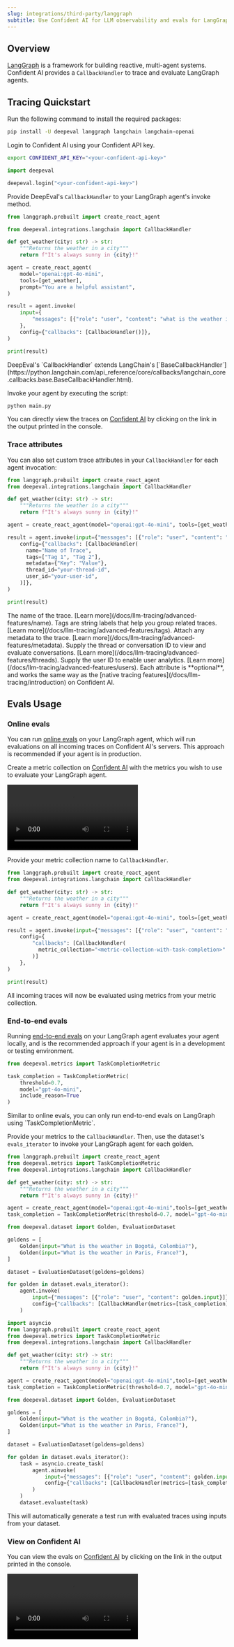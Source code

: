 ```yaml
---
slug: integrations/third-party/langgraph
subtitle: Use Confident AI for LLM observability and evals for LangGraph
---
```


## Overview

[LangGraph](https://www.langchain.com/langgraph) is a framework for building reactive, multi-agent systems. Confident AI provides a `CallbackHandler` to trace and evaluate LangGraph agents.

## Tracing Quickstart

<Steps>

<Step title="Install Dependencies">

Run the following command to install the required packages:

```bash
pip install -U deepeval langgraph langchain langchain-openai
```

</Step>

<Step title="Setup Confident AI Key">

Login to Confident AI using your Confident API key.

<CodeBlocks>

<CodeBlock language="bash">

```bash
export CONFIDENT_API_KEY="<your-confident-api-key>"
```

</CodeBlock>

<CodeBlock language="python">

```python
import deepeval

deepeval.login("<your-confident-api-key>")

```

</CodeBlock>

</CodeBlocks>

</Step>

<Step title="Configure LangGraph">

Provide DeepEval's `CallbackHandler` to your LangGraph agent's invoke method.

```python main.py {3,19} maxLines=25
from langgraph.prebuilt import create_react_agent

from deepeval.integrations.langchain import CallbackHandler

def get_weather(city: str) -> str:
    """Returns the weather in a city"""
    return f"It's always sunny in {city}!"

agent = create_react_agent(
    model="openai:gpt-4o-mini",
    tools=[get_weather],
    prompt="You are a helpful assistant",
)

result = agent.invoke(
    input={
        "messages": [{"role": "user", "content": "what is the weather in sf"}]
    },
    config={"callbacks": [CallbackHandler()]},
)

print(result)
```

<Note>
  DeepEval's `CallbackHandler` extends LangChain's [`BaseCallbackHandler`](https://python.langchain.com/api_reference/core/callbacks/langchain_core.callbacks.base.BaseCallbackHandler.html).
</Note>
</Step>

<Step title="Run LangGraph">

Invoke your agent by executing the script:

```bash
python main.py
```

You can directly view the traces on [Confident AI](https://app.confident.ai) by clicking on the link in the output printed in the console.

</Step>

</Steps>

### Trace attributes

You can also set custom trace attributes in your `CallbackHandler` for each agent invocation:

```python main.py focus={11-17} maxLines=20
from langgraph.prebuilt import create_react_agent
from deepeval.integrations.langchain import CallbackHandler

def get_weather(city: str) -> str:
    """Returns the weather in a city"""
    return f"It's always sunny in {city}!"

agent = create_react_agent(model="openai:gpt-4o-mini", tools=[get_weather], prompt="You are a helpful assistant")

result = agent.invoke(input={"messages": [{"role": "user", "content": "what is the weather in sf"}]},
    config={"callbacks": [CallbackHandler(
      name="Name of Trace",
      tags=["Tag 1", "Tag 2"],
      metadata={"Key": "Value"},
      thread_id="your-thread-id",
      user_id="your-user-id",
    )]},
)

print(result)
```

<Accordion title='View Trace Attributes'>
<ParamField path="name" type="str" required={false}>
  The name of the trace. [Learn more](/docs/llm-tracing/advanced-features/name).
</ParamField>

<ParamField path="tags" type="List[str]" required={false}>
  Tags are string labels that help you group related traces. [Learn
  more](/docs/llm-tracing/advanced-features/tags).
</ParamField>

<ParamField path="metadata" type="Dict" required={false}>
  Attach any metadata to the trace. [Learn
  more](/docs/llm-tracing/advanced-features/metadata).
</ParamField>

<ParamField path="thread_id" type="str" required={false}>
  Supply the thread or conversation ID to view and evaluate conversations.
  [Learn more](/docs/llm-tracing/advanced-features/threads).
</ParamField>

<ParamField path="user_id" type="str" required={false}>
  Supply the user ID to enable user analytics. [Learn
  more](/docs/llm-tracing/advanced-features/users).
</ParamField>

<Info>
  Each attribute is **optional**, and works the same way as the [native tracing
  features](/docs/llm-tracing/introduction) on Confident AI.
</Info>
</Accordion>

## Evals Usage

### Online evals

You can run [online evals](/docs/llm-tracing/evaluations) on your LangGraph agent, which will run evaluations on all incoming traces on Confident AI's servers. This approach is recommended if your agent is in production.

<Steps>

<Step title="Create metric collection">

Create a metric collection on [Confident AI](https://app.confident.ai) with the metrics you wish to use to evaluate your LangGraph agent.

<Frame caption="Create metric collection">
  <video
    src="https://confident-docs.s3.us-east-1.amazonaws.com/integrations%3Athird-party-integrations%3Acreate-metric-collection-4k.mp4"
    autoPlay
    controls
  />
</Frame>

<Warning>
  Your metric collection should only contain the **task completion metric**,
  which is the only supported metric for LangGraph.
</Warning>

</Step>

<Step title="Run evals">

Provide your metric collection name to `CallbackHandler`.

```python main.py focus={12-14} maxLines=18
from langgraph.prebuilt import create_react_agent
from deepeval.integrations.langchain import CallbackHandler

def get_weather(city: str) -> str:
    """Returns the weather in a city"""
    return f"It's always sunny in {city}!"

agent = create_react_agent(model="openai:gpt-4o-mini", tools=[get_weather], prompt="You are a helpful assistant")

result = agent.invoke(input={"messages": [{"role": "user", "content": "what is the weather in sf"}]},
    config={
        "callbacks": [CallbackHandler(
          metric_collection="<metric-collection-with-task-completion>"
        )]
    },
)

print(result)
```

<Success>
  All incoming traces will now be evaluated using metrics from your metric
  collection.
</Success>

</Step>
</Steps>

### End-to-end evals

Running [end-to-end evals](/docs/llm-evaluation/single-turn/end-to-end) on your LangGraph agent evaluates your agent locally, and is the recommended approach if your agent is in a development or testing environment.

<Steps>

<Step title="Create metric">

```python
from deepeval.metrics import TaskCompletionMetric

task_completion = TaskCompletionMetric(
    threshold=0.7,
    model="gpt-4o-mini",
    include_reason=True
)
```

</Step>

<Warning>
  Similar to online evals, you can only run end-to-end evals on LangGraph using
  `TaskCompletionMetric`.
</Warning>

<Step title="Run evals">

Provide your metrics to the `CallbackHandler`. Then, use the dataset's `evals_iterator` to invoke your LangGraph agent for each golden.

<Tabs>
<Tab title="Synchronous">

```python main.py focus={12-25} maxLines=25
from langgraph.prebuilt import create_react_agent
from deepeval.metrics import TaskCompletionMetric
from deepeval.integrations.langchain import CallbackHandler

def get_weather(city: str) -> str:
    """Returns the weather in a city"""
    return f"It's always sunny in {city}!"

agent = create_react_agent(model="openai:gpt-4o-mini",tools=[get_weather],prompt="You are a helpful assistant",)
task_completion = TaskCompletionMetric(threshold=0.7, model="gpt-4o-mini", include_reason=True)

from deepeval.dataset import Golden, EvaluationDataset

goldens = [
    Golden(input="What is the weather in Bogotá, Colombia?"),
    Golden(input="What is the weather in Paris, France?"),
]

dataset = EvaluationDataset(goldens=goldens)

for golden in dataset.evals_iterator():
    agent.invoke(
        input={"messages": [{"role": "user", "content": golden.input}]},
        config={"callbacks": [CallbackHandler(metrics=[task_completion])]},
    )
```

</Tab>
<Tab title="Asynchronous">

```python main.py focus={1, 13-29} maxLines=29
import asyncio
from langgraph.prebuilt import create_react_agent
from deepeval.metrics import TaskCompletionMetric
from deepeval.integrations.langchain import CallbackHandler

def get_weather(city: str) -> str:
    """Returns the weather in a city"""
    return f"It's always sunny in {city}!"

agent = create_react_agent(model="openai:gpt-4o-mini",tools=[get_weather],prompt="You are a helpful assistant",)
task_completion = TaskCompletionMetric(threshold=0.7, model="gpt-4o-mini", include_reason=True)

from deepeval.dataset import Golden, EvaluationDataset

goldens = [
    Golden(input="What is the weather in Bogotá, Colombia?"),
    Golden(input="What is the weather in Paris, France?"),
]

dataset = EvaluationDataset(goldens=goldens)

for golden in dataset.evals_iterator():
    task = asyncio.create_task(
        agent.ainvoke(
            input={"messages": [{"role": "user", "content": golden.input}]},
            config={"callbacks": [CallbackHandler(metrics=[task_completion])]},
        )
    )
    dataset.evaluate(task)
```

</Tab>
</Tabs>

<Success>
  This will automatically generate a test run with evaluated traces using inputs
  from your dataset.
</Success>

</Step>
</Steps>

### View on Confident AI

You can view the evals on [Confident AI](https://app.confident.ai) by clicking on the link in the output printed in the console.

<Frame>
  <video
    src="https://confident-bucket.s3.us-east-1.amazonaws.com/end-to-end%3Alanggraph.mp4"
    controls
    autoPlay
    playsInline
  />
</Frame>
